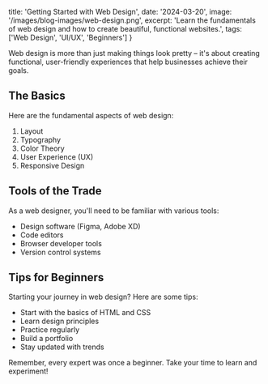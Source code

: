   title: 'Getting Started with Web Design',
  date: '2024-03-20',
  image: '/images/blog-images/web-design.png',
  excerpt: 'Learn the fundamentals of web design and how to create beautiful, functional websites.',
  tags: ['Web Design', 'UI/UX', 'Beginners']
}

Web design is more than just making things look pretty – it's about creating functional, user-friendly experiences that help businesses achieve their goals.

## The Basics

Here are the fundamental aspects of web design:

1. Layout
2. Typography
3. Color Theory
4. User Experience (UX)
5. Responsive Design

## Tools of the Trade

As a web designer, you'll need to be familiar with various tools:

- Design software (Figma, Adobe XD)
- Code editors
- Browser developer tools
- Version control systems

## Tips for Beginners

Starting your journey in web design? Here are some tips:

- Start with the basics of HTML and CSS
- Learn design principles
- Practice regularly
- Build a portfolio
- Stay updated with trends

Remember, every expert was once a beginner. Take your time to learn and experiment!
